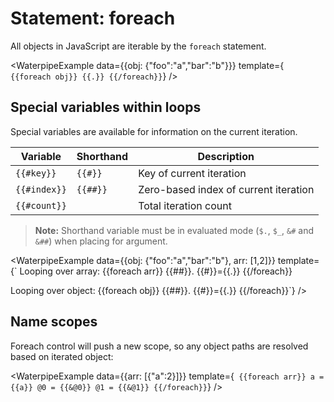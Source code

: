 <Module name="waterpipe" />

# Statement: foreach

All objects in JavaScript are iterable by the `foreach` statement.

<WaterpipeExample
    data={{obj: {"foo":"a","bar":"b"}}}
    template={`
{{foreach obj}}
{{.}}
{{/foreach}}`}
/>

## Special variables within loops

Special variables are available for information on the current iteration.

Variable | Shorthand | Description
| - | - | - |
`{{#key}}` | `{{#}}` | Key of current iteration
`{{#index}}` | `{{##}}` | Zero-based index of current iteration
`{{#count}}` |  | Total iteration count

> **Note:** Shorthand variable must be in evaluated mode (`$.`, `$_`, `&#` and `&##`) when placing for argument.

<WaterpipeExample
    data={{obj: {"foo":"a","bar":"b"}, arr: [1,2]}}
    template={`
Looping over array:
{{foreach arr}}
{{##}}. {{#}}={{.}}
{{/foreach}}

Looping over object:
{{foreach obj}}
{{##}}. {{#}}={{.}}
{{/foreach}}`}
/>

## Name scopes

Foreach control will push a new scope, so any object paths are resolved based on iterated object:

<WaterpipeExample
    data={{arr: [{"a":2}]}}
    template={`
{{foreach arr}}
a = {{a}}
@0 = {{&@0}}
@1 = {{&@1}}
{{/foreach}}`}
/>
